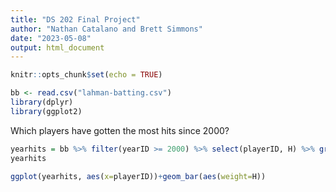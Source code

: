 ```yaml
---
title: "DS 202 Final Project"
author: "Nathan Catalano and Brett Simmons"
date: "2023-05-08"
output: html_document
---
```


```r
knitr::opts_chunk$set(echo = TRUE)
```

```r
bb <- read.csv("lahman-batting.csv")
library(dplyr)
library(ggplot2)
```


Which players have gotten the most hits since 2000?
```r
yearhits = bb %>% filter(yearID >= 2000) %>% select(playerID, H) %>% group_by(playerID) %>% arrange(desc(H))
yearhits
```

```r
ggplot(yearhits, aes(x=playerID))+geom_bar(aes(weight=H))
```

